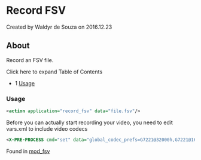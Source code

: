 
# Record FSV 

 Created by  Waldyr de Souza on 2016.12.23

## About

Record an FSV file.

Click here to expand Table of Contents

* 1 [Usage](#usage)

### Usage

```xml
<action application="record_fsv" data="file.fsv"/>
```

Before you can actually start recording your video, you need to edit vars.xml to include video codecs

```xml
<X-PRE-PROCESS cmd="set" data="global_codec_prefs=G7221@32000h,G7221@16000h,G722,PCMU,PCMA,GSM,H263,H263-1998"/>
```

Found in [mod\_fsv](../mod_fsv_6587435.mdx#about)


